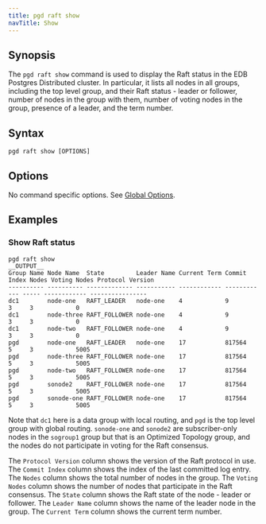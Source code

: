 ```yaml
---
title: pgd raft show
navTitle: Show
---
```


## Synopsis

The `pgd raft show` command is used to display the Raft status in the EDB Postgres Distributed cluster. In particular, it lists all nodes in all groups, including the top level group, and their Raft status - leader or follower, number of nodes in the group with them, number of voting nodes in the group, presence of a leader, and the term number.

## Syntax

```shell
pgd raft show [OPTIONS]
```

## Options

No command specific options. See [Global Options](../index#global-options).

## Examples

### Show Raft status

```shell
pgd raft show
__OUTPUT__
Group Name Node Name  State         Leader Name Current Term Commit Index Nodes Voting Nodes Protocol Version
---------- ---------- ------------- ----------- ------------ ------------ ----- ------------ ----------------
dc1        node-one   RAFT_LEADER   node-one    4            9            3     3            0
dc1        node-three RAFT_FOLLOWER node-one    4            9            3     3            0
dc1        node-two   RAFT_FOLLOWER node-one    4            9            3     3            0
pgd        node-one   RAFT_LEADER   node-one    17           817564       5     3            5005
pgd        node-three RAFT_FOLLOWER node-one    17           817564       5     3            5005
pgd        node-two   RAFT_FOLLOWER node-one    17           817564       5     3            5005
pgd        sonode2    RAFT_FOLLOWER node-one    17           817564       5     3            5005
pgd        sonode-one RAFT_FOLLOWER node-one    17           817564       5     3            5005
```

Note that `dc1` here is a data group with local routing, and `pgd` is the top level group with global routing. `sonode-one` and `sonode2` are subscriber-only nodes in the `sogroup1` group but that is an Optimized Topology group, and the nodes do not participate in voting for the Raft consensus.

The `Protocol Version` column shows the version of the Raft protocol in use. The `Commit Index` column shows the index of the last committed log entry. The `Nodes` column shows the total number of nodes in the group. The `Voting Nodes` column shows the number of nodes that participate in the Raft consensus. The `State` column shows the Raft state of the node - leader or follower. The `Leader Name` column shows the name of the leader node in the group. The `Current Term` column shows the current term number.

